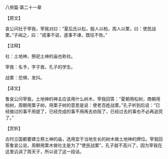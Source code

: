 

八佾篇·第二十一章

【原文】

哀公问社于宰我，宰我对曰：“夏后氏以松，殷人以柏，周人以栗，曰：使民战栗。”子闻之，曰：“成事不说，遂事不谏，既往不咎。”

【注释】

社：土地神，祭祀土神的庙也称社。

宰我：名予，字子我，孔子的学生。

战栗：恐惧，发抖。

【译文】

鲁哀公问宰我，土地神的神主应该用什么树木，宰我回答：“夏朝用松树，商朝用柏树，周朝用栗子树。用栗子树的意思是说：使老百姓战栗。”孔子听到后说：“已经做过的事不用提了，已经完成的事不用再去劝阻了，已经过去的事也不必再追究了。”

【赏析】

古时立国都要建立祭土神的庙，选用宜于当地生长的树木做土地神的牌位。宰我回答鲁哀公说，周朝用栗木做社主是为了“使民战栗”，孔子就不高兴了，因为宰我在这里讥讽了周天子，所以说了这一段话。

